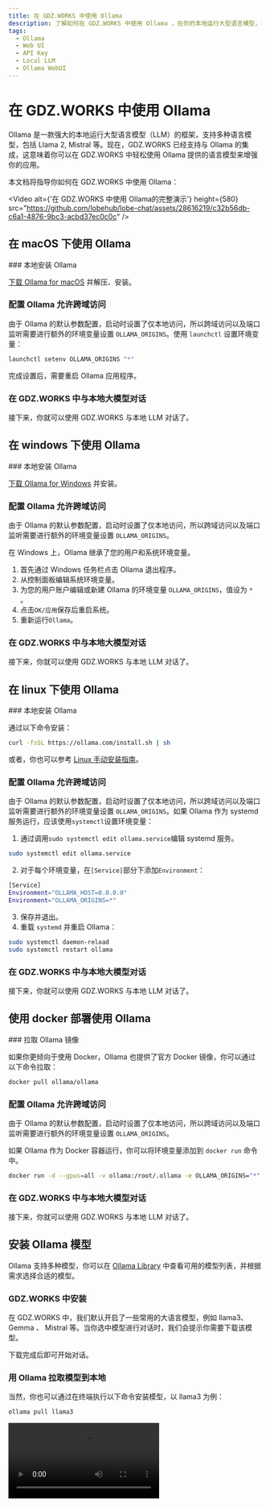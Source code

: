 ```yaml
---
title: 在 GDZ.WORKS 中使用 Ollama
description: 了解如何在 GDZ.WORKS 中使用 Ollama ，在你的本地运行大型语言模型，获得最前沿的 AI 使用体验。
tags:
  - Ollama
  - Web UI
  - API Key
  - Local LLM
  - Ollama WebUI
---
```


# 在 GDZ.WORKS 中使用 Ollama

Ollama 是一款强大的本地运行大型语言模型（LLM）的框架，支持多种语言模型，包括 Llama 2, Mistral 等。现在，GDZ.WORKS 已经支持与 Ollama 的集成，这意味着你可以在 GDZ.WORKS 中轻松使用 Ollama 提供的语言模型来增强你的应用。

本文档将指导你如何在 GDZ.WORKS 中使用 Ollama：

<Video alt={'在 GDZ.WORKS 中使用 Ollama的完整演示'} height={580} src="https://github.com/lobehub/lobe-chat/assets/28616219/c32b56db-c6a1-4876-9bc3-acbd37ec0c0c" />

## 在 macOS 下使用 Ollama

<Steps>
  ### 本地安装 Ollama

  [下载 Ollama for macOS](https://ollama.com/download?utm_source=lobehub\&utm_medium=docs\&utm_campaign=download-macos) 并解压、安装。

  ### 配置 Ollama 允许跨域访问

  由于 Ollama 的默认参数配置，启动时设置了仅本地访问，所以跨域访问以及端口监听需要进行额外的环境变量设置 `OLLAMA_ORIGINS`。使用 `launchctl` 设置环境变量：

  ```bash
  launchctl setenv OLLAMA_ORIGINS "*"
  ```

  完成设置后，需要重启 Ollama 应用程序。

  ### 在 GDZ.WORKS 中与本地大模型对话

  接下来，你就可以使用 GDZ.WORKS 与本地 LLM 对话了。
</Steps>

## 在 windows 下使用 Ollama

<Steps>
  ### 本地安装 Ollama

  [下载 Ollama for Windows](https://ollama.com/download?utm_source=lobehub\&utm_medium=docs\&utm_campaign=download-windows) 并安装。

  ### 配置 Ollama 允许跨域访问

  由于 Ollama 的默认参数配置，启动时设置了仅本地访问，所以跨域访问以及端口监听需要进行额外的环境变量设置 `OLLAMA_ORIGINS`。

  在 Windows 上，Ollama 继承了您的用户和系统环境变量。

  1. 首先通过 Windows 任务栏点击 Ollama 退出程序。
  2. 从控制面板编辑系统环境变量。
  3. 为您的用户账户编辑或新建 Ollama 的环境变量 `OLLAMA_ORIGINS`，值设为 `*` 。
  4. 点击`OK/应用`保存后重启系统。
  5. 重新运行`Ollama`。

  ### 在 GDZ.WORKS 中与本地大模型对话

  接下来，你就可以使用 GDZ.WORKS 与本地 LLM 对话了。
</Steps>

## 在 linux 下使用 Ollama

<Steps>
  ### 本地安装 Ollama

  通过以下命令安装：

  ```bash
  curl -fsSL https://ollama.com/install.sh | sh
  ```

  或者，你也可以参考 [Linux 手动安装指南](https://github.com/ollama/ollama/blob/main/docs/linux.md)。

  ### 配置 Ollama 允许跨域访问

  由于 Ollama 的默认参数配置，启动时设置了仅本地访问，所以跨域访问以及端口监听需要进行额外的环境变量设置 `OLLAMA_ORIGINS`。如果 Ollama 作为 systemd 服务运行，应该使用`systemctl`设置环境变量：

  1. 通过调用`sudo systemctl edit ollama.service`编辑 systemd 服务。

  ```bash
  sudo systemctl edit ollama.service
  ```

  2. 对于每个环境变量，在`[Service]`部分下添加`Environment`：

  ```bash
  [Service]
  Environment="OLLAMA_HOST=0.0.0.0"
  Environment="OLLAMA_ORIGINS=*"
  ```

  3. 保存并退出。
  4. 重载 `systemd` 并重启 Ollama：

  ```bash
  sudo systemctl daemon-reload
  sudo systemctl restart ollama
  ```

  ### 在 GDZ.WORKS 中与本地大模型对话

  接下来，你就可以使用 GDZ.WORKS 与本地 LLM 对话了。
</Steps>

## 使用 docker 部署使用 Ollama

<Steps>
  ### 拉取 Ollama 镜像

  如果你更倾向于使用 Docker，Ollama 也提供了官方 Docker 镜像，你可以通过以下命令拉取：

  ```bash
  docker pull ollama/ollama
  ```

  ### 配置 Ollama 允许跨域访问

  由于 Ollama 的默认参数配置，启动时设置了仅本地访问，所以跨域访问以及端口监听需要进行额外的环境变量设置 `OLLAMA_ORIGINS`。

  如果 Ollama 作为 Docker 容器运行，你可以将环境变量添加到 `docker run` 命令中。

  ```bash
  docker run -d --gpus=all -v ollama:/root/.ollama -e OLLAMA_ORIGINS="*" -p 11434:11434 --name ollama ollama/ollama
  ```

  ### 在 GDZ.WORKS 中与本地大模型对话

  接下来，你就可以使用 GDZ.WORKS 与本地 LLM 对话了。
</Steps>

## 安装 Ollama 模型

Ollama 支持多种模型，你可以在 [Ollama Library](https://ollama.com/library) 中查看可用的模型列表，并根据需求选择合适的模型。

### GDZ.WORKS 中安装

在 GDZ.WORKS 中，我们默认开启了一些常用的大语言模型，例如 llama3、 Gemma 、 Mistral 等。当你选中模型进行对话时，我们会提示你需要下载该模型。

下载完成后即可开始对话。

### 用 Ollama 拉取模型到本地

当然，你也可以通过在终端执行以下命令安装模型，以 llama3 为例：

```bash
ollama pull llama3
```

<Video height={524} src="https://github.com/lobehub/lobe-chat/assets/28616219/95828c11-0ae5-4dfa-84ed-854124e927a6" />

## 自定义配置

你可以在 `设置` -> `语言模型` 中找到 Ollama 的配置选项，你可以在这里配置 Ollama 的代理、模型名称等。

<Callout type={'info'}>
  你可以前往 [与 Ollama 集成](/zh/docs/self-hosting/examples/ollama) 了解如何部署 GDZ.WORKS
  ，以满足与 Ollama 的集成需求。
</Callout>
